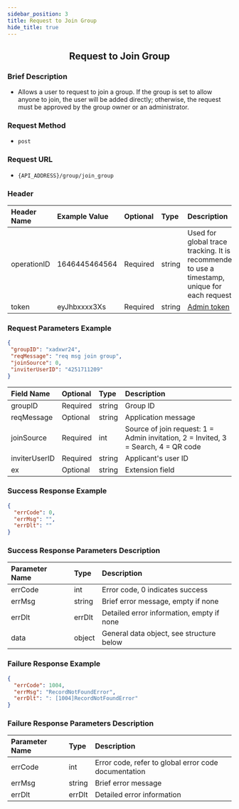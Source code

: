 ```yaml
---
sidebar_position: 3
title: Request to Join Group
hide_title: true
---
```


<center>

## Request to Join Group

</center>

### Brief Description
- Allows a user to request to join a group. If the group is set to allow anyone to join, the user will be added directly; otherwise, the request must be approved by the group owner or an administrator.

### Request Method
- `post`

### Request URL
- `{API_ADDRESS}/group/join_group`


### Header
| Header Name | Example Value    | Optional | Type   | Description                                                                 |
|:------------|:-----------------|:---------|:-------|:---------------------------------------------------------------------------|
| operationID | 1646445464564    | Required | string | Used for global trace tracking. It is recommended to use a timestamp, unique for each request |
| token       | eyJhbxxxx3Xs     | Required | string | [Admin token](/restapi/apis/authenticationManagement/getAdminToken) |

### Request Parameters Example

```json
{
 "groupID": "xadxwr24",
 "reqMessage": "req msg join group",
 "joinSource": 0,
 "inviterUserID": "4251711209"
}
```

| Field Name    | Optional | Type   | Description                                               |
|:--------------|:---------|:-------|:----------------------------------------------------------|
| groupID       | Required | string | Group ID                                                  |
| reqMessage    | Optional | string | Application message                                       |
| joinSource    | Required | int    | Source of join request: 1 = Admin invitation, 2 = Invited, 3 = Search, 4 = QR code |
| inviterUserID | Required | string | Applicant's user ID                                       |
| ex            | Optional | string | Extension field                                           |

### Success Response Example

```json
{
  "errCode": 0,
  "errMsg": "",
  "errDlt": ""
}
```

### Success Response Parameters Description

| Parameter Name | Type   | Description                                |
|:---------------|:-------|:-------------------------------------------|
| errCode        | int    | Error code, 0 indicates success            |
| errMsg         | string | Brief error message, empty if none         |
| errDlt         | errDlt | Detailed error information, empty if none  |
| data           | object | General data object, see structure below   |

### Failure Response Example

```json
{
  "errCode": 1004,
  "errMsg": "RecordNotFoundError",
  "errDlt": ": [1004]RecordNotFoundError"
}
```

### Failure Response Parameters Description

| Parameter Name | Type   | Description                                      |
|:---------------|:-------|:-------------------------------------------------|
| errCode        | int    | Error code, refer to global error code documentation |
| errMsg         | string | Brief error message                              |
| errDlt         | errDlt | Detailed error information                       |
